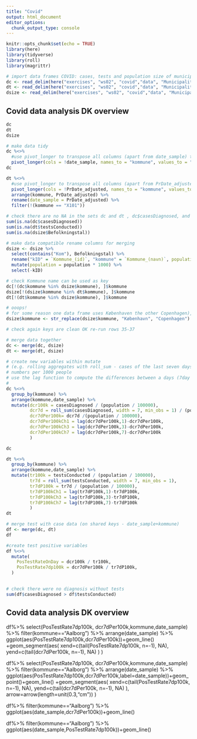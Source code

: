 ```yaml
---
title: "Covid"
output: html_document
editor_options: 
  chunk_output_type: console
---
```


```r
knitr::opts_chunk$set(echo = TRUE)
library(here)
library(tidyverse)
library(roll)
library(magrittr)

# import data frames COVID: cases, tests and population size of municipalities
dc <- read_delim(here("exercises", "ws02", "covid","data", "Municipality_cases_time_series.csv"), ";", escape_double = FALSE, trim_ws = TRUE)
dt <- read_delim(here("exercises", "ws02", "covid","data", "Municipality_tested_persons_time_series.csv"), ";", escape_double = FALSE, trim_ws = TRUE)
dsize <- read_delim(here("exercises", "ws02", "covid","data", "Municipality_test_pos.csv"), ";", escape_double = FALSE, trim_ws = TRUE)
```
## Covid data analysis DK overview
```r
dc
dt
dsize
```

```r
# make data tidy
dc %<>% 
  #use pivot_longer to transpose all columns (apart from date_sample) to two columns ('kommune','testsConducted') that hold the name of the kommune and the values of the number of diagnosed cases
  pivot_longer(cols = !date_sample, names_to = "kommune", values_to = "casesDiagnosed") %>% arrange(kommune, date_sample)
dc
```

```r
dt %<>% 
  #use pivot_longer to transpose all columns (apart from PrDate_adjusted) to two columns ('kommune','testsConducted') that hold the name of the kommune and the values of the number of conducted tests 
  pivot_longer(cols = !PrDate_adjusted, names_to = "kommune", values_to = "testsConducted") %>%
  arrange(kommune, PrDate_adjusted) %>%
  rename(date_sample = PrDate_adjusted) %>%
  filter(!(kommune == "X101"))

```

```r
# check there are no NA in the sets dc and dt , dc$casesDiagnosed, and dt$testsConducted
sum(is.na(dc$casesDiagnosed))
sum(is.na(dt$testsConducted))
sum(is.na(dsize$Befolkningstal))
```

```r
# make data compatible rename columns for merging 
dsize <- dsize %>%
  select(contains("Kom"), Befolkningstal) %>%
  rename("kID" = `Kommune_(id)`, "kommune" = `Kommune_(navn)`, population = Befolkningstal) %>%
  mutate(population = population * 1000) %>%
  select(-kID)

```

```r
# check Kommune name can be used as key
dc[!(dc$kommune %in% dsize$kommune), ]$kommune
dsize[!(dsize$kommune %in% dt$kommune), ]$kommune
dt[!(dt$kommune %in% dsize$kommune), ]$kommune
```

```r
# ooops!
# for some reason one data frame uses Københaven the other Copenhagen), - use str_replace to change "København", "Copenhagen"
dsize$kommune <- str_replace(dsize$kommune, "København", "Copenhagen")

# check again keys are clean OK re-run rows 35-37

# merge data together
dc <- merge(dc, dsize)
dt <- merge(dt, dsize)

```

```r

# create new variables within mutate 
# (e.g. rolling aggregates with roll_sum - cases of the last seven days) - 
# numbers per 1000 people 
# use the lag function to compute the differences between a days (7day sum) value and the one from 7 days (3, and 1) ago
#
dc %<>% 
  group_by(kommune) %>%
  arrange(kommune,date_sample) %>%
  mutate(dcr100k = casesDiagnosed / (population / 100000), 
         dcr7d = roll_sum(casesDiagnosed, width = 7, min_obs = 1) / (population / 100000),
         dcr7dPer100k= dcr7d /(population / 100000),
         dcr7dPer100kCh1 = lag(dcr7dPer100k,1)-dcr7dPer100k,
         dcr7dPer100kCh3 = lag(dcr7dPer100k,3)-dcr7dPer100k,
         dcr7dPer100kCh7 = lag(dcr7dPer100k,7)-dcr7dPer100k
         )

dc
```

```r
dt %<>% 
  group_by(kommune) %>% 
  arrange(kommune,date_sample) %>%
  mutate(tr100k = testsConducted / (population / 100000), 
         tr7d = roll_sum(testsConducted, width = 7, min_obs = 1), 
         tr7dP100k = tr7d / (population / 100000),
         tr7dP100kCh1 = lag(tr7dP100k,1)-tr7dP100k,
         tr7dP100kCh3 = lag(tr7dP100k,3)-tr7dP100k,
         tr7dP100kCh7 = lag(tr7dP100k,7)-tr7dP100k
         )
dt
```

```r
# merge test with case data (on shared keys - date_sample+kommune)
df <- merge(dc, dt)
df

#create test positive variables 
df %<>% 
  mutate(
    PosTestRateOnDay = dcr100k / tr100k,
    PosTestRate7dp100k = dcr7dPer100k / tr7dP100k, 
  )
    

# check there were no diagnosis without tests
sum(df$casesDiagnosed > df$testsConducted)
```

## Covid data analysis DK overview
df%>% select(PosTestRate7dp100k, dcr7dPer100k,kommune,date_sample) %>% filter(kommune=="Aalborg") %>% arrange(date_sample) %>% ggplot(aes(PosTestRate7dp100k,dcr7dPer100k))+geom_line() +geom_segment(aes(
                    xend=c(tail(PosTestRate7dp100k, n=-1), NA), 
                    yend=c(tail(dcr7dPer100k, n=-1), NA)
                  )
      ) 

df%>% select(PosTestRate7dp100k, dcr7dPer100k,kommune,date_sample) %>% filter(kommune=="Aalborg") %>% arrange(date_sample) %>% ggplot(aes(PosTestRate7dp100k,dcr7dPer100k,label=date_sample))+geom_point()+geom_line() +geom_segment(aes(
                    xend=c(tail(PosTestRate7dp100k, n=-1), NA), 
                    yend=c(tail(dcr7dPer100k, n=-1), NA)
                  ), arrow=arrow(length=unit(0.3,"cm"))
      ) 



df%>% filter(kommune=="Aalborg") %>% ggplot(aes(date_sample,dcr7dPer100k))+geom_line()

df%>% filter(kommune=="Aalborg") %>% ggplot(aes(date_sample,PosTestRate7dp100k))+geom_line()

